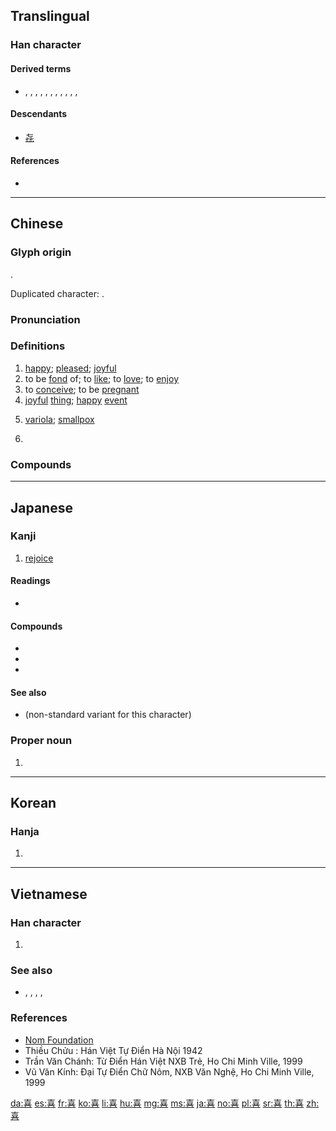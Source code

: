 {{character info/new}}
{{also|憙|𠷸}}
==Translingual==
{{stroke order|strokes=12}}

===Han character===
{{Han char|rn=30|rad=口|as=09|sn=12|four=40601|canj=GRTR|ids=⿱壴口}}

====Derived terms====
* {{l|mul|禧}}, {{l|mul|譆}}, {{l|mul|瞦}}, {{l|mul|憙}}, {{l|mul|嘻}}, {{l|mul|囍}}, {{l|mul|嚭}}, {{l|mul|饎}}, {{l|mul|僖}}, {{l|mul|歖}}, {{l|mul|熹}}, {{l|mul|𢜳}}

====Descendants====
* [[㐂]]

====References====
* {{Han ref|kx=0199.050|dkj=03957|dj=0420.290|hdz=10649.020|uh=559C|ud=21916|bh=B3DF|bd=46047}}

----

==Chinese==
{{zh-forms}}

===Glyph origin===
{{Han etym}}
{{Han compound|壴|口|t2=mouth|ls=ic}}.

Duplicated character: {{zh-l|*囍}}.

===Pronunciation===
{{zh-pron
|m=xǐ
|c=hei2
|h=pfs=hí
|md=hī
|mn=hí
|w=2xi
|mc=y
|oc=y
|cat=a,v,n,pn
}}

===Definitions===
{{zh-hanzi}}

# [[happy]]; [[pleased]]; [[joyful]]
# to be [[fond]] of; to [[like]]; to [[love]]; to [[enjoy]]
# to [[conceive]]; to be [[pregnant]]
# [[joyful]] [[thing]]; [[happy]] [[event]]
# {{lb|zh|dated|euphemism}} [[variola]]; [[smallpox]]
# {{surname|lang=zh}}

===Compounds===
{{zh-der|喜愛|喜報|喜出望外|喜好|喜歡|喜劇|喜怒無常|喜氣洋洋|喜慶|喜鵲|喜事|喜聞樂見|喜笑顏開|喜形於色|喜訊|喜洋洋|喜悅|弄瓦之喜|弄璋之喜|喜堂|悲喜交加|悲喜交集|千歡萬喜|喜躍|喜劇電影|喜幛|憂喜參半|喜劇人物|喜怒哀樂|喜劇片|幸喜|報喜|喜不自勝|喜信|人間喜劇|四喜|同喜|喜客|喜房|小喜|可喜可賀|喜極而泣|喜逐顏開|乖覺可喜|不喜|憂喜交集|又驚又喜|取喜|喜餅|喜果|大喜若狂|悲喜兼集|悲喜交至|悲喜交并|悲喜交切|喜洽|喬遷之喜|忽喜忽憂|忻喜|喜從天降|喜功|喜兆|喜服|喜感|喜容|喜宴|喜峰口|兜喜神方|四喜袋|喜眉笑眼|厭舊喜新|喜劇形象|喝喜酒|吃喜|吃喜酒|宜嗔宜喜|勿藥有喜|宜喜宜嗔|吵喜|意念喜劇|婚喪喜慶|悲喜|好大喜功|喜新厭舊|喜酒|大四喜|大喜過望|喜地歡天|喜脈|喜孜孜|大喜事|大喜|慶喜|夢熊之喜|報喜人|喜雨|喜不自禁|可喜|天喜|恭喜發財|回嗔作喜|恭喜|喜鵲叫吉|喜雪|喜躍抃舞|喜色|喜聯|喜筵|喜氣旺色|喜新厭故|喜得|喜氣|悲喜劇|可喜娘|喜歌劇|喜笑|喜病|喜蟲兒|喜帖|害喜|喜上眉梢|喜糖|出閣之喜|喜花|喜神|喜錢|喜娘|歡喜佛|欣喜若狂|歡喜|歡喜冤家|暗自竊喜|皆大歡喜|有喜|燕喜|沖喜|白喜草|洋洋喜氣|空歡喜|歡歡喜喜|歡天喜地|歡喜錢兒|法喜|懽喜|暗喜|白四喜兒|滿心歡喜|欣喜|欣然自喜|滂喜篇|新喜|沾沾自喜|欣喜雀躍|歡喜若狂|新喜劇|狂喜|見而色喜|驚喜|討喜|竊喜|賀喜撮空|隨喜|見喜|聞喜宴|誌喜|聞過則喜|驚喜交加|驕矜自喜|黑色喜劇|轉悲為喜|雙喜臨門|轉憂成喜|道喜|轉憂為喜|見獵心喜|賀喜|聞過色喜|轉愁為喜}}

----

==Japanese==

===Kanji===
{{ja-kanji|grade=4|rs=口09}}

# [[rejoice]]

====Readings====
* {{ja-readings|goon=[[こ]] (ko)|kanon=[[き]] (ki)|kun=[[よろこぶ]] (yorokobu), [[よろこび]] (yorokobi)}}

====Compounds====
* {{ja-r|喜劇|gloss=[[comedy]]|きげき}}
* {{ja-r|喜捨|きしゃ}}
* {{ja-r|悲喜|gloss=joys and sorrows|ひき}}

====See also====
* {{l|ja|㐂}} (non-standard variant for this character)

===Proper noun===
{{ja-pos|よし|proper}}

# {{given name|male|lang=ja|sort=よし}}

----

==Korean==

===Hanja===
{{ko-hanja|hangeul=희|rv=hui|mr=hŭi}}

# {{defn|lang=ko|sort=口09}}

----

==Vietnamese==

===Han character===
{{vi-hantu|[[hỉ]], [[hỷ]], [[hẻ]], [[hởi]]|rs=口09}}

# {{defn|lang=vi|sort=口09}}

===See also===
* {{l|vi|nguyên}}, {{l|vi|huyền}}, {{l|vi|tuyền}}, {{l|vi|xuyên}}, {{l|vi|yên}}

===References===
* [http://nomfoundation.org/common/nom_details.php?codepoint=559c Nom Foundation]
* Thiều Chửu : Hán Việt Tự Điển Hà Nội 1942
* Trần Văn Chánh: Từ Điển Hán Việt NXB Trẻ, Ho Chi Minh Ville, 1999
* Vũ Văn Kính: Đại Tự Điển Chữ Nôm, NXB Văn Nghệ, Ho Chi Minh Ville, 1999

[[da:喜]]
[[es:喜]]
[[fr:喜]]
[[ko:喜]]
[[li:喜]]
[[hu:喜]]
[[mg:喜]]
[[ms:喜]]
[[ja:喜]]
[[no:喜]]
[[pl:喜]]
[[sr:喜]]
[[th:喜]]
[[zh:喜]]